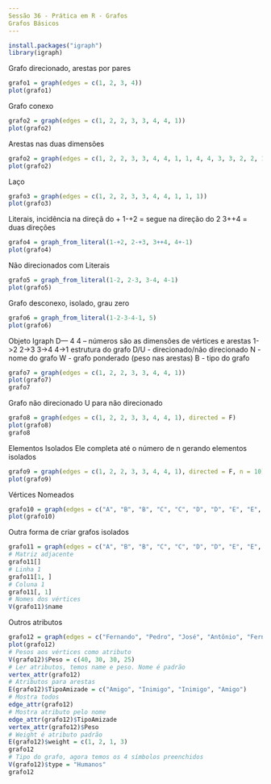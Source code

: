```yaml
---
Sessão 36 - Prática em R - Grafos
Grafos Básicos
---
```


```r
install.packages("igraph")
library(igraph)
```

Grafo direcionado, arestas por pares
```r
grafo1 = graph(edges = c(1, 2, 3, 4))
plot(grafo1)
```

Grafo conexo
```r
grafo2 = graph(edges = c(1, 2, 2, 3, 3, 4, 4, 1))
plot(grafo2)
```

Arestas nas duas dimensões
```r
grafo2 = graph(edges = c(1, 2, 2, 3, 3, 4, 4, 1, 1, 4, 4, 3, 3, 2, 2, 1))
plot(grafo2)
```

Laço
```r
grafo3 = graph(edges = c(1, 2, 2, 3, 3, 4, 4, 1, 1, 1))
plot(grafo3)
```

Literais, incidência na direçã do +
1-+2 = segue na direção do 2
3++4 = duas direções
```r
grafo4 = graph_from_literal(1-+2, 2-+3, 3++4, 4+-1)
plot(grafo4)
```

Não direcionados com Literais
```r
grafo5 = graph_from_literal(1-2, 2-3, 3-4, 4-1)
plot(grafo5)
```

Grafo desconexo, isolado, grau zero
```r
grafo6 = graph_from_literal(1-2-3-4-1, 5)
plot(grafo6)
```

Objeto Igraph
D--- 4 4 -- números são as dimensões de vértices e arestas
1->2 2->3 3->4 4->1 estrutura do grafo
D/U - direcionado/não direcionado
N - nome do grafo
W - grafo ponderado (peso nas arestas)
B - tipo do grafo
```r
grafo7 = graph(edges = c(1, 2, 2, 3, 3, 4, 4, 1))
plot(grafo7)
grafo7
```

Grafo não direcionado
U para não direcionado
```r
grafo8 = graph(edges = c(1, 2, 2, 3, 3, 4, 4, 1), directed = F)
plot(grafo8)
grafo8
```

Elementos Isolados
Ele completa até o número de n gerando elementos isolados
```r
grafo9 = graph(edges = c(1, 2, 2, 3, 3, 4, 4, 1), directed = F, n = 10)
plot(grafo9)
```

Vértices Nomeados
```r
grafo10 = graph(edges = c("A", "B", "B", "C", "C", "D", "D", "E", "E", "A", "A", "C", "C", "B"))
plot(grafo10)
```

Outra forma de criar grafos isolados
```r
grafo11 = graph(edges = c("A", "B", "B", "C", "C", "D", "D", "E", "E", "A", "A", "C", "C", "B"), isolates = c("F", "G"))
# Matriz adjacente
grafo11[]
# Linha 1
grafo11[1, ]
# Coluna 1
grafo11[, 1]
# Nomes dos vértices
V(grafo11)$name
```

Outros atributos
```r
grafo12 = graph(edges = c("Fernando", "Pedro", "José", "Antônio", "Fernando", "José", "Fernando", "Antônio"))
plot(grafo12)
# Pesos aos vértices como atributo
V(grafo12)$Peso = c(40, 30, 30, 25)
# Ler atributos, temos name e peso. Nome é padrão
vertex_attr(grafo12)
# Atributos para arestas
E(grafo12)$TipoAmizade = c("Amigo", "Inimigo", "Inimigo", "Amigo")
# Mostra todos
edge_attr(grafo12)
# Mostra atributo pelo nome
edge_attr(grafo12)$TipoAmizade
vertex_attr(grafo12)$Peso
# Weight é atributo padrão
E(grafo12)$weight = c(1, 2, 1, 3)
grafo12
# Tipo do grafo, agora temos os 4 símbolos preenchidos
V(grafo12)$type = "Humanos"
grafo12
```



























